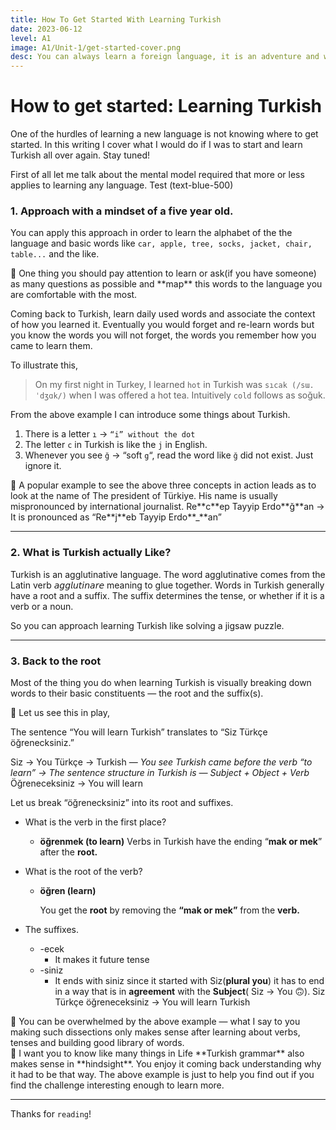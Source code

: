 ```yaml
---
title: How To Get Started With Learning Turkish
date: 2023-06-12
level: A1
image: A1/Unit-1/get-started-cover.png 
desc: You can always learn a foreign language, it is an adventure and worthy of taking on
---
```



# How to get started: Learning Turkish

One of the hurdles of learning a new language is not knowing where to get started. In this writing I cover what I would do if I was to start and learn Turkish all over again. Stay tuned!

First of all let me talk about the mental model required that more or less applies to learning any language.
<span className="text-blue-500">Test (text-blue-500)</span>

### 1. Approach with a mindset of a five year old.

You can apply this approach in order to learn the alphabet of the the language and basic words like `car, apple, tree, socks, jacket, chair, table...` and the like.

<aside>
🔑 One thing you should pay attention to learn or ask(if you have someone) as many questions as possible and **map** this words to the language you are comfortable with the most.

</aside>

Coming back to Turkish, learn daily used words and associate the context of how you learned it. Eventually you would forget and re-learn words but you know the words you will not forget, the words you remember how you came to learn them. 

To illustrate this,

> On my first night in Turkey, I learned `hot` in Turkish was `sıcak (/sɯ.ˈdʒɑk/)` when I was offered a hot tea. Intuitively `cold` follows as soğuk.
> 

From the above example I can introduce some things about Turkish.

1. There is a letter `ı` → `“i” without the dot`  
2. The letter `c` in Turkish  is like the `j` in English.
3. Whenever you see `ğ` → “soft `g`“, read the word like `ğ` did not exist. Just ignore it. 

<aside>
🔑 A popular example to see the above three concepts in action leads as to look at the name of The president of Türkiye.
His name is usually mispronounced by international journalist. 
Re**c**ep Tayyip Erdo**ğ**an → It is pronounced as “Re**j**eb Tayyip Erdo**_**an”

</aside>

---

### 2. What is Turkish actually Like?

Turkish is an agglutinative language. The word agglutinative comes from the Latin verb 𝘢𝘨𝘨𝘭𝘶𝘵𝘪𝘯𝘢𝘳𝘦 meaning to glue together. Words in Turkish generally have a root and a suffix. The suffix determines the tense, or whether if it is a verb or a noun.

So you can approach learning Turkish like solving a jigsaw puzzle.

---


### 3. Back to the root

Most of the thing you do when learning Turkish is visually breaking down words to their basic constituents — the root and the suffix(s).  

<aside>
📝 Let us see this in play, 

The sentence “You will learn Turkish” translates to “Siz Türkçe öğrenecksiniz.”

Siz → You
Türkçe → Turkish 
— *You see Turkish came before the verb “to learn” → The sentence structure in Turkish  is  — Subject + Object + Verb* 
Öğreneceksiniz → You will learn

</aside>

Let us break “öğrenecksiniz” into its root and suffixes.

- What is the verb in the first place?
    - **öğrenmek (to learn)**
     Verbs in Turkish have the ending “**mak or mek**” after the **root.**
- What is the root of the verb?
    - **öğren (learn)**
        
        You get the **root** by removing the **“mak or mek”** from the **verb.**
        
- The suffixes.
    - -ecek
        - It makes it future tense
    - -siniz
        - It ends with siniz since it started with Siz(**plural you**) it has to end in a way that is in **agreement** with the **Subject**( Siz → You 🙃). 
        Siz Türkçe öğreneceksiniz →  You will learn Turkish

<aside>
📌 You can be overwhelmed by the above example — what I say to you making such dissections only makes sense after learning about verbs, tenses and building good library of words.

</aside>

<aside>
📌 I want you to know like many things in Life **Turkish grammar** also makes sense in **hindsight**. You enjoy it coming back understanding why it had to be that way. The above example is just to help you find out if you find the challenge interesting enough to learn more.

</aside>

---

Thanks for `reading`!

